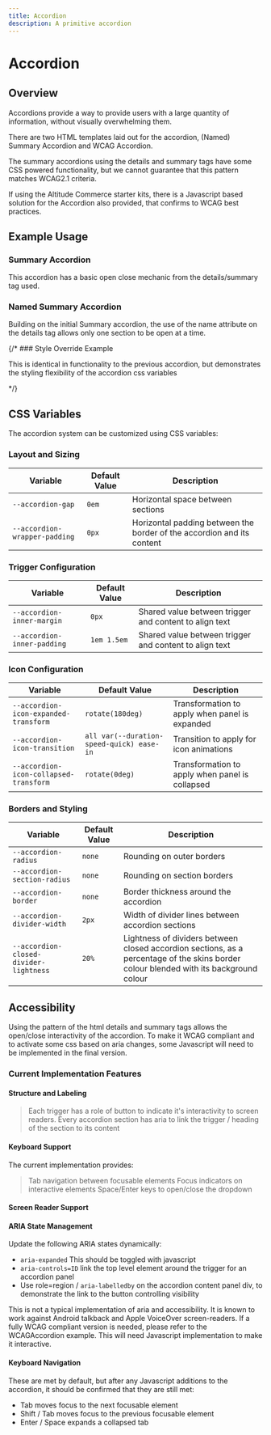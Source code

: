```yaml
---
title: Accordion
description: A primitive accordion
---
```



# Accordion

## Overview

Accordions provide a way to provide users with a large quantity of information, without visually overwhelming them.

<Aside type="caution">

There are two HTML templates laid out for the accordion, (Named) Summary Accordion and WCAG Accordion.

The summary accordions using the details and summary tags have some CSS powered functionality, but we cannot guarantee that this pattern matches WCAG2.1 criteria.

If using the Altitude Commerce starter kits, there is a Javascript based solution for the Accordion also provided, that confirms to WCAG best practices.

</Aside>

## Example Usage

### Summary Accordion

This accordion has a basic open close mechanic from the details/summary tag used.

<ShowComponent>
  <SummaryAccordion />
</ShowComponent>

### Named Summary Accordion

Building on the initial Summary accordion, the use of the name attribute on the details tag allows only one section to be open at a time.

<ShowComponent >
  <NamedSummaryAccordion />
</ShowComponent>
{/* 
### Style Override Example

This is identical in functionality to the previous accordion, but demonstrates the styling flexibility of the accordion css variables

<ShowComponent>
  <div
    style={{
      "--accordion-gap": "0.5em",
      "--accordion-divider-width": "none",
      "--accordion-radius": "var(--radius-sm)",
      "--accordion-section-radius": "var(--radius-sm)",
      "--accordion-box-shadow": "var(--shadow-md)",
    }}
  >
    <NamedSummaryAccordion />
  </div>
</ShowComponent> */}

## CSS Variables

The accordion system can be customized using CSS variables:

### Layout and Sizing

| Variable                      | Default Value | Description                                                            |
| ----------------------------- | ------------- | ---------------------------------------------------------------------- |
| `--accordion-gap`             | `0em`         | Horizontal space between sections                                      |
| `--accordion-wrapper-padding` | `0px`         | Horizontal padding between the border of the accordion and its content |

### Trigger Configuration

| Variable                    | Default Value | Description                                            |
| --------------------------- | ------------- | ------------------------------------------------------ |
| `--accordion-inner-margin`  | `0px`         | Shared value between trigger and content to align text |
| `--accordion-inner-padding` | `1em 1.5em`   | Shared value between trigger and content to align text |

### Icon Configuration

| Variable                               | Default Value                             | Description                                     |
| -------------------------------------- | ----------------------------------------- | ----------------------------------------------- |
| `--accordion-icon-expanded-transform`  | `rotate(180deg)`                          | Transformation to apply when panel is expanded  |
| `--accordion-icon-transition`          | `all var(--duration-speed-quick) ease-in` | Transition to apply for icon animations         |
| `--accordion-icon-collapsed-transform` | `rotate(0deg)`                            | Transformation to apply when panel is collapsed |

### Borders and Styling

| Variable                               | Default Value | Description                                                                                                                            |
| -------------------------------------- | ------------- | -------------------------------------------------------------------------------------------------------------------------------------- |
| `--accordion-radius`                   | `none`        | Rounding on outer borders                                                                                                              |
| `--accordion-section-radius`           | `none`        | Rounding on section borders                                                                                                            |
| `--accordion-border`                   | `none`        | Border thickness around the accordion                                                                                                  |
| `--accordion-divider-width`            | `2px`         | Width of divider lines between accordion sections                                                                                      |
| `--accordion-closed-divider-lightness` | `20%`         | Lightness of dividers between closed accordion sections, as a percentage of the skins border colour blended with its background colour |

## Accessibility

Using the pattern of the html details and summary tags allows the open/close interactivity of the accordion. To make it WCAG compliant and to activate some css based on aria changes, some Javascript will need to be implemented in the final version.

### Current Implementation Features

#### Structure and Labeling

> Each trigger has a role of button to indicate it's interactivity to screen readers.
> Every accordion section has aria to link the trigger / heading of the section to its content

#### Keyboard Support

The current implementation provides:

> Tab navigation between focusable elements
> Focus indicators on interactive elements
> Space/Enter keys to open/close the dropdown

#### Screen Reader Support

#### ARIA State Management

Update the following ARIA states dynamically:

- `aria-expanded` This should be toggled with javascript
- `aria-controls=ID` link the top level element around the trigger for an accordion panel
- Use role=region / `aria-labelledby` on the accordion content panel div, to demonstrate the link to the button controlling visibility

This is not a typical implementation of aria and accessibility. It is known to work against Android talkback and Apple VoiceOver screen-readers. If a fully WCAG compliant version is needed, please refer to the WCAGAccordion example. This will need Javascript implementation to make it interactive.

#### Keyboard Navigation

These are met by default, but after any Javascript additions to the accordion, it should be confirmed that they are still met:

- Tab moves focus to the next focusable element
- Shift / Tab moves focus to the previous focusable element
- Enter / Space expands a collapsed tab
